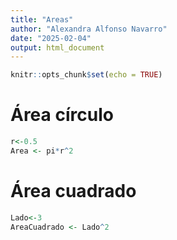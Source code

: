 ```yaml
---
title: "Areas"
author: "Alexandra Alfonso Navarro"
date: "2025-02-04"
output: html_document
---
```


```r
knitr::opts_chunk$set(echo = TRUE)
```
# Área círculo

```r
r<-0.5
Area <- pi*r^2
```
# Área cuadrado

```r
Lado<-3
AreaCuadrado <- Lado^2
```
